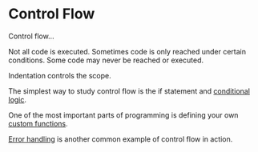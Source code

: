 # Control Flow

Control flow...

Not all code is executed. Sometimes code is only reached under certain conditions. Some code may never be reached or executed.

Indentation controls the scope.

The simplest way to study control flow is the if statement and [conditional logic](conditional-logic.qmd).

One of the most important parts of programming is defining your own [custom functions](custom-functions.qmd).

[Error handling](errors.qmd) is another common example of control flow in action.
